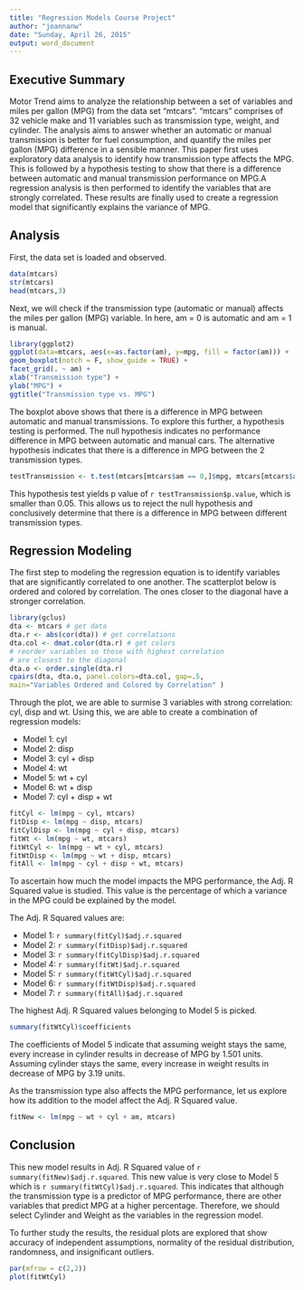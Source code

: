```yaml
---
title: "Regression Models Course Project"
author: "joannanw"
date: "Sunday, April 26, 2015"
output: word_document
---
```


## Executive Summary

Motor Trend aims to analyze the relationship between a set of variables and miles per gallon (MPG) from the data set "mtcars". "mtcars" comprises of 32 vehicle make and 11 variables such as transmission type, weight, and cylinder. The analysis aims to answer whether an automatic or manual transmission is better for fuel consumption, and quantify the miles per gallon (MPG) difference in a sensible manner. This paper first uses exploratory data analysis to identify how transmission type affects the MPG. This is followed by a hypothesis testing to show that there is a difference between automatic and manual transmission performance on MPG.A regression analysis is then performed to identify the variables that are strongly correlated. These results are finally used to create a regression model that significantly explains the variance of MPG.


## Analysis

First, the data set is loaded and observed.

```r
data(mtcars)
str(mtcars)
head(mtcars,3)
```

Next, we will check if the transmission type (automatic or manual) affects the miles per gallon (MPG) variable. In here, am = 0 is automatic and am = 1 is manual.

```r
library(ggplot2)
ggplot(data=mtcars, aes(x=as.factor(am), y=mpg, fill = factor(am))) +
geom_boxplot(notch = F, show_guide = TRUE) +
facet_grid(. ~ am) +
xlab("Transmission type") +
ylab("MPG") +
ggtitle("Transmission type vs. MPG")
```

The boxplot above shows that there is a difference in MPG between automatic and manual transmissions. To explore this further, a hypothesis testing is performed. The null hypothesis indicates no performance difference in MPG between automatic and manual cars. The alternative hypothesis indicates that there is a difference in MPG between the 2 transmission types.

```r
testTransmission <- t.test(mtcars[mtcars$am == 0,]$mpg, mtcars[mtcars$am == 1,]$mpg)
```

This hypothesis test yields p value of `r testTransmission$p.value`, which is smaller than 0.05. This allows us to reject the null hypothesis and conclusively determine that there is a difference in MPG between different transmission types.

## Regression Modeling

The first step to modeling the regression equation is to identify variables that are significantly correlated to one another. The scatterplot below is ordered and colored by correlation. The ones closer to the diagonal have a stronger correlation.

```r
library(gclus)
dta <- mtcars # get data 
dta.r <- abs(cor(dta)) # get correlations
dta.col <- dmat.color(dta.r) # get colors
# reorder variables so those with highest correlation
# are closest to the diagonal
dta.o <- order.single(dta.r) 
cpairs(dta, dta.o, panel.colors=dta.col, gap=.5,
main="Variables Ordered and Colored by Correlation" )
```

Through the plot, we are able to surmise 3 variables with strong correlation: cyl, disp and wt. Using this, we are able to create a combination of regression models:

* Model 1: cyl
* Model 2: disp
* Model 3: cyl + disp
* Model 4: wt
* Model 5: wt + cyl
* Model 6: wt + disp
* Model 7: cyl + disp + wt

```r
fitCyl <- lm(mpg ~ cyl, mtcars)
fitDisp <- lm(mpg ~ disp, mtcars)
fitCylDisp <- lm(mpg ~ cyl + disp, mtcars)
fitWt <- lm(mpg ~ wt, mtcars)
fitWtCyl <- lm(mpg ~ wt + cyl, mtcars)
fitWtDisp <- lm(mpg ~ wt + disp, mtcars)
fitAll <- lm(mpg ~ cyl + disp + wt, mtcars)
```

To ascertain how much the model impacts the MPG performance, the Adj. R Squared value is studied. This value is the percentage of which a variance in the MPG could be explained by the model. 

The Adj. R Squared values are:

* Model 1: `r summary(fitCyl)$adj.r.squared`
* Model 2: `r summary(fitDisp)$adj.r.squared`
* Model 3: `r summary(fitCylDisp)$adj.r.squared`
* Model 4: `r summary(fitWt)$adj.r.squared`
* Model 5: `r summary(fitWtCyl)$adj.r.squared`
* Model 6: `r summary(fitWtDisp)$adj.r.squared`
* Model 7: `r summary(fitAll)$adj.r.squared`

The highest Adj. R Squared values belonging to Model 5 is picked. 

```r
summary(fitWtCyl)$coefficients

```

The coefficients of Model 5 indicate that assuming weight stays the same, every increase in cylinder results in decrease of MPG by 1.501 units. Assuming cylinder stays the same, every increase in weight results in decrease of MPG by  3.19 units.

As the transmission type also affects the MPG performance, let us explore how its addition to the model affect the Adj. R Squared value.

```r
fitNew <- lm(mpg ~ wt + cyl + am, mtcars)
```

## Conclusion

This new model results in Adj. R Squared value of `r summary(fitNew)$adj.r.squared`. This new value is very close to Model 5 which is `r summary(fitWtCyl)$adj.r.squared`. This indicates that although the transmission type is a predictor of MPG performance, there are other variables that predict MPG at a higher percentage. Therefore, we should select Cylinder and Weight as the variables in the regression model. 

To further study the results, the residual plots are explored that show accuracy of independent assumptions, normality of the residual distribution, randomness, and insignificant outliers. 

```r
par(mfrow = c(2,2))
plot(fitWtCyl)
```

 
